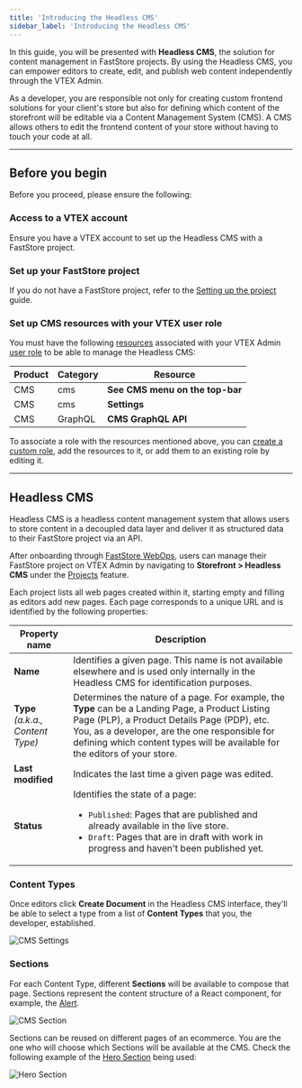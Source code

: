 ```yaml
---
title: 'Introducing the Headless CMS'
sidebar_label: 'Introducing the Headless CMS'
---
```


In this guide, you will be presented with **Headless CMS**, the solution for content management in FastStore projects. By using the Headless CMS, you can empower editors to create, edit, and publish web content independently through the VTEX Admin.

As a developer, you are responsible not only for creating custom frontend solutions for your client's store but also for defining which content of the storefront will be editable via a Content Management System (CMS). A CMS allows others to edit the frontend content of your store without having to touch your code at all.

---

## Before you begin

Before you proceed, please ensure the following:

<Steps>

### Access to a VTEX account

Ensure you have a VTEX account to set up the Headless CMS with a FastStore project.

### Set up your FastStore project

If you do not have a FastStore project, refer to the [Setting up the project](https://developers.vtex.com/docs/guides/faststore/getting-started-2-setting-up-the-project) guide.

### Set up CMS resources with your VTEX user role

You must have the following [resources](https://help.vtex.com/en/tutorial/license-manager-resources--3q6ztrC8YynQf6rdc6euk3) associated with your VTEX Admin [user role](https://help.vtex.com/en/tutorial/roles--7HKK5Uau2H6wxE1rH5oRbc) to be able to manage the Headless CMS:

| **Product** | **Category** | **Resource** |
| --------------- | ----------------- | ----------------- |
| CMS | cms | **See CMS menu on the top-bar** |
| CMS | cms | **Settings** |
| CMS | GraphQL | **CMS GraphQL API** |

To associate a role with the resources mentioned above, you can [create a custom role](https://help.vtex.com/en/tutorial/roles--7HKK5Uau2H6wxE1rH5oRbc#creating-a-role), add the resources to it, or add them to an existing role by editing it.

</Steps>

---

## Headless CMS

Headless CMS is a headless content management system that allows users to store content in a decoupled data layer and deliver it as structured data to their FastStore project via an API.

After onboarding through [FastStore WebOps](https://developers.vtex.com/docs/guides/faststore/1-onboarding-overview), users can manage their FastStore project on VTEX Admin by navigating to **Storefront > Headless CMS** under the [Projects](https://help.vtex.com/tutorial/managing-projects--42IpDFqTVTESH8DCypJMPM) feature.

Each project lists all web pages created within it, starting empty and filling as editors add new pages. Each page corresponds to a unique URL and is identified by the following properties:

| Property name                          | Description                                                                                                                                                                                                                                                                      |
| -------------------------------------- | -------------------------------------------------------------------------------------------------------------------------------------------------------------------------------------------------------------------------------------------------------------------------------- |
| **Name**                               | Identifies a given page. This name is not available elsewhere and is used only internally in the Headless CMS for identification purposes.                                                                                                                                  |
| **Type** *(a.k.a., Content Type)*      | Determines the nature of a page. For example, the **Type** can be a Landing Page, a Product Listing Page (PLP), a Product Details Page (PDP), etc. You, as a developer, are the one responsible for defining which content types will be available for the editors of your store. |
| **Last modified**                      | Indicates the last time a given page was edited.                                                                                                                                                                                                                                 |
| **Status**                            | Identifies the state of a page: <ul><li><code>Published</code>: Pages that are published and already available in the live store.</li> <li><code>Draft</code>: Pages that are in draft with work in progress and haven't been published yet.</li></ul>                            |

### Content Types

Once editors click **Create Document** in the Headless CMS interface, they'll be able to select a type from a list of **Content Types** that you, the developer, established.

![CMS Settings](https://vtexhelp.vtexassets.com/assets/docs/src/headless-cms-projects___5472a0870899c945ece289905ac92758.png)

### Sections

For each Content Type, different **Sections** will be available to compose that page. Sections represent the content structure of a React component, for example, the [Alert](https://developers.vtex.com/docs/guides/faststore/molecules-alert).

![CMS Section](https://vtexhelp.vtexassets.com/assets/docs/src/cms-sections___ccc8b00d73f222d249a009eb195c8e0c.png)

Sections can be reused on different pages of an ecommerce. You are the one who will choose which Sections will be available at the CMS. Check the following example of the [Hero Section](https://developers.vtex.com/docs/guides/faststore/organisms-hero) being used:

![Hero Section](https://vtexhelp.vtexassets.com/assets/docs/src/headless-example-hero___7cbbc99654d6607f50c013053b1348ca.png)
